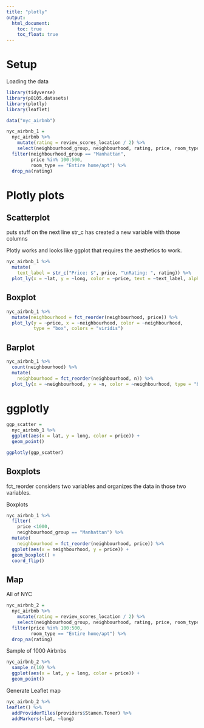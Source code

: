 ```yaml
---
title: "plotly"
output: 
  html_document:
    toc: true
    toc_float: true
---
```


# Setup
Loading the data

```r
library(tidyverse)
library(p8105.datasets)
library(plotly)
library(leaflet)
```

```r
data("nyc_airbnb")

nyc_airbnb_1 =
  nyc_airbnb %>% 
    mutate(rating = review_scores_location / 2) %>% 
    select(neighbourhood_group, neighbourhood, rating, price, room_type, lat, long) %>% 
  filter(neighbourhood_group == "Manhattan",
         price %in% 100:500,
         room_type == "Entire home/apt") %>% 
  drop_na(rating)
```

# Plotly plots

## Scatterplot

\n puts stuff on the next line
str_c has created a new variable with those columns

Plotly works and looks like ggplot that requires the aesthetics to work.  

```r
nyc_airbnb_1 %>% 
  mutate(
    text_label = str_c("Price: $", price, "\nRating: ", rating)) %>% 
  plot_ly(x = ~lat, y = ~long, color = ~price, text = ~text_label, alpha = 0.5, type = "scatter", mode = "markers")
```

## Boxplot

```r
nyc_airbnb_1 %>% 
  mutate(neighbourhood = fct_reorder(neighbourhood, price)) %>% 
  plot_ly(y = ~price, x = ~neighbourhood, color = ~neighbourhood,
          type = "box", colors = "viridis")
```

## Barplot

```r
nyc_airbnb_1 %>% 
  count(neighbourhood) %>% 
  mutate(
    neighbourhood = fct_reorder(neighbourhood, n)) %>% 
  plot_ly(x = ~neighbourhood, y = ~n, color = ~neighbourhood, type = "bar", colors = "viridis")
```

# ggplotly

```r
ggp_scatter =
  nyc_airbnb_1 %>% 
  ggplot(aes(x = lat, y = long, color = price)) + 
  geom_point()

ggplotly(ggp_scatter)
```

## Boxplots
fct_reorder considers two variables and organizes the data in those two variables.

Boxplots
```r
nyc_airbnb_1 %>% 
  filter(
    price <1000,
    neighbourhood_group == "Manhattan") %>% 
  mutate(
    neighbourhood = fct_reorder(neighbourhood, price)) %>%
  ggplot(aes(x = neighbourhood, y = price)) +
  geom_boxplot() +
  coord_flip()
```

## Map
All of NYC 
```r
nyc_airbnb_2 =
  nyc_airbnb %>% 
    mutate(rating = review_scores_location / 2) %>% 
    select(neighbourhood_group, neighbourhood, rating, price, room_type, lat, long) %>% 
  filter(price %in% 100:500,
         room_type == "Entire home/apt") %>% 
  drop_na(rating) 
```

Sample of 1000 Airbnbs
```r
nyc_airbnb_2 %>% 
  sample_n(10) %>% 
  ggplot(aes(x = lat, y = long, color = price)) + 
  geom_point()
```

Generate Leaflet map
```r
nyc_airbnb_2 %>% 
leaflet() %>% 
  addProviderTiles(providers$Stamen.Toner) %>% 
  addMarkers(~lat, ~long)
```


